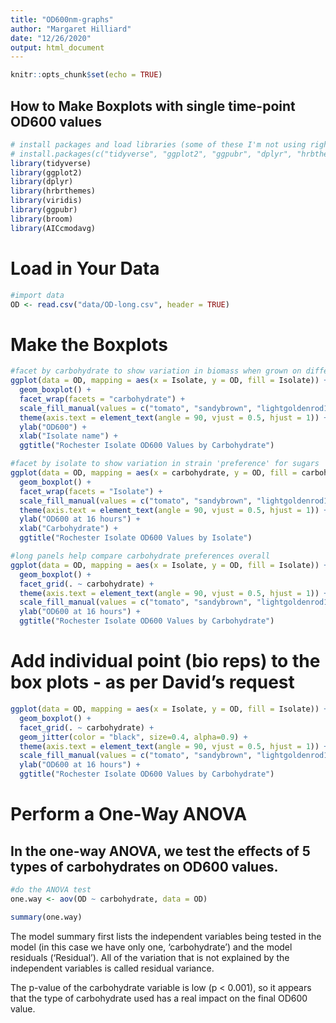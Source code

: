 ```yaml
---
title: "OD600nm-graphs"
author: "Margaret Hilliard"
date: "12/26/2020"
output: html_document
---
```


```r
knitr::opts_chunk$set(echo = TRUE)
```

## How to Make Boxplots with single time-point OD600 values 

```r
# install packages and load libraries (some of these I'm not using right away)
# install.packages(c("tidyverse", "ggplot2", "ggpubr", "dplyr", "hrbthemes", "viridis", "broom", "AICcmodavg"))
library(tidyverse)
library(ggplot2)
library(dplyr)
library(hrbrthemes)
library(viridis)
library(ggpubr)
library(broom)
library(AICcmodavg)
```

# Load in Your Data 

```r
#import data 
OD <- read.csv("data/OD-long.csv", header = TRUE)
```
 
# Make the Boxplots 

```r
#facet by carbohydrate to show variation in biomass when grown on different sugars/HMO
ggplot(data = OD, mapping = aes(x = Isolate, y = OD, fill = Isolate)) +
  geom_boxplot() +
  facet_wrap(facets = "carbohydrate") +
  scale_fill_manual(values = c("tomato", "sandybrown", "lightgoldenrod1", "seagreen2", "plum", "slategray")) +
  theme(axis.text = element_text(angle = 90, vjust = 0.5, hjust = 1)) + 
  ylab("OD600") +
  xlab("Isolate name") +
  ggtitle("Rochester Isolate OD600 Values by Carbohydrate") 
```

```r
#facet by isolate to show variation in strain 'preference' for sugars 
ggplot(data = OD, mapping = aes(x = carbohydrate, y = OD, fill = carbohydrate)) +
  geom_boxplot() +
  facet_wrap(facets = "Isolate") +
  scale_fill_manual(values = c("tomato", "sandybrown", "lightgoldenrod1", "seagreen2", "plum")) +
  theme(axis.text = element_text(angle = 90, vjust = 0.5, hjust = 1)) + 
  ylab("OD600 at 16 hours") +
  xlab("Carbohydrate") +
  ggtitle("Rochester Isolate OD600 Values by Isolate")
```
```r
#long panels help compare carbohydrate preferences overall
ggplot(data = OD, mapping = aes(x = Isolate, y = OD, fill = Isolate)) +
  geom_boxplot() +
  facet_grid(. ~ carbohydrate) +
  theme(axis.text = element_text(angle = 90, vjust = 0.5, hjust = 1)) +
  scale_fill_manual(values = c("tomato", "sandybrown", "lightgoldenrod1", "seagreen2", "plum", "slategray")) +
  ylab("OD600 at 16 hours") +
  ggtitle("Rochester Isolate OD600 Values by Carbohydrate")
```


# Add individual point (bio reps) to the box plots - as per David's request 

```r
ggplot(data = OD, mapping = aes(x = Isolate, y = OD, fill = Isolate)) +
  geom_boxplot() +
  facet_grid(. ~ carbohydrate) +
  geom_jitter(color = "black", size=0.4, alpha=0.9) +
  theme(axis.text = element_text(angle = 90, vjust = 0.5, hjust = 1)) +
  scale_fill_manual(values = c("tomato", "sandybrown", "lightgoldenrod1", "seagreen2", "plum", "slategray")) +
  ylab("OD600 at 16 hours") +
  ggtitle("Rochester Isolate OD600 Values by Carbohydrate") 
```

# Perform a One-Way ANOVA 

## In the one-way ANOVA, we test the effects of 5 types of carbohydrates on OD600 values.

```r
#do the ANOVA test
one.way <- aov(OD ~ carbohydrate, data = OD)

summary(one.way)
```
The model summary first lists the independent variables being tested in the model (in this case we have only one, ‘carbohydrate’) and the model residuals (‘Residual’). All of the variation that is not explained by the independent variables is called residual variance.

The p-value of the carbohydrate variable is low (p < 0.001), so it appears that the type of carbohydrate used has a real impact on the final OD600 value. 